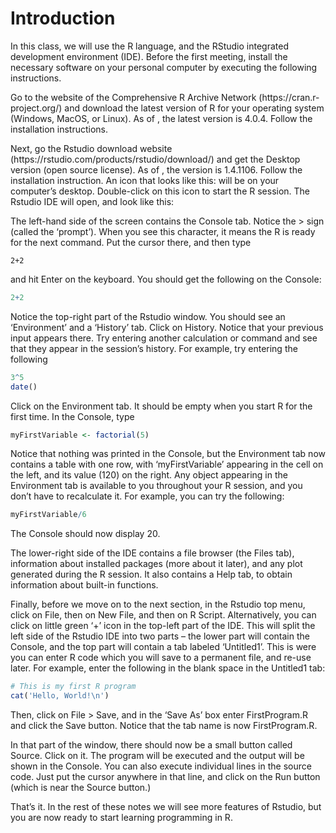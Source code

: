 # Introduction {#intro}

In this class, we will use the R language, and the RStudio integrated development environment (IDE). Before the first meeting, install the necessary software on your personal computer by executing the following instructions.

\subsection{Installing R and Rstudio}
Go to the website of the Comprehensive R Archive Network (https://cran.r-project.org/) and download the latest version of R for your operating system (Windows, MacOS, or Linux). As of \today, the latest version is 4.0.4. Follow the installation instructions.

Next, go the Rstudio download website (https://rstudio.com/products/rstudio/download/) and get the Desktop version (open source license). As of \today, the version is 1.4.1106. Follow the installation instruction. An icon that looks like this: \includegraphics[scale=0.3]{RstudioLogo.png} will be on your computer's desktop. Double-click on this icon to start the R session. The Rstudio IDE will open, and look like this:

\begin{center}
\includegraphics[scale=0.4]{RstudioMain.png}
\end{center}

The left-hand side of the screen contains the Console tab. Notice the $>$ sign (called the 'prompt'). When you see this character, it means the R is ready for the next command. Put the cursor there, and then type

```
2+2
```

and hit Enter on the keyboard. You should get the following on the Console:
```r
2+2
```

Notice the top-right part of the Rstudio window. You should see an 'Environment' and a 'History' tab. Click on History. Notice that your previous input appears there. Try entering another calculation or command and see that they appear in the session's history. For example, try entering the following 
```r
3^5
date()
```

Click on the Environment tab. It should be empty when you start R for the first time. In the Console, type
```r
myFirstVariable <- factorial(5)
```
Notice that nothing was printed in the Console, but the Environment tab now contains a table with one row, with 'myFirstVariable' appearing in the cell on the left, and its value (120) on the right. Any object appearing in the Environment tab is available to you throughout your R session, and you don't have to recalculate it. For example, you can try the following:
```r
myFirstVariable/6
```
The Console should now display 20.

The lower-right side of the IDE contains a file browser (the Files tab), information about installed packages (more about it later), and any plot generated during the R session. It also contains a Help tab, to obtain information about built-in functions.

Finally, before we move on to the next section, in the Rstudio top menu, click on File, then on New File, and then on R Script. Alternatively, you can click on little green '+' icon in the top-left part of the IDE. This will split the left side of the Rstudio IDE into two parts -- the lower part will contain the Console, and the top part will contain a tab labeled 'Untitled1'. This is were you can enter R code which you will save to a permanent file, and re-use later.
For example, enter the following in the blank space in the Untitled1 tab:
```r
# This is my first R program
cat('Hello, World!\n')
```
Then, click on File $>$ Save, and in the 'Save As' box enter FirstProgram.R and click the Save button.
Notice that the tab name is now FirstProgram.R.

In that part of the window, there should now be a small button called Source. Click on it. The program will be executed and the output will be shown in the Console. You can also execute individual lines in the source code. Just put the cursor anywhere in that line, and click on the Run button (which is near the Source button.)

That's it. In the rest of these notes we will see more features of Rstudio, but you are now ready to start learning programming in R.

<!--
KEEP LINE WIDTH UNDER 70 IN SOURCE
(We need to develop a few styles that we all agree on and keep them).

You can label chapter and section titles using `{#label}` after them
, e.g., we can reference Chapter \@ref(intro). If you do not manually
label them, there will be automatic labels anyway, e.g., 
Chapter~\@ref(ch:estimation).


Figures and tables with captions will be placed in
`figure` and `table` environments, respectively.

```r
par(mar = c(4, 4, .1, .1))
plot(pressure, type = 'b', pch = 19)
```

Reference a figure by its code chunk label with the `fig:` prefix,
e.g., see Figure~\@ref(fig:nice-fig). Similarly, you can reference
tables generated from `knitr::kable()`, e.g., see 
Table~\@ref(tab:nice-tab).

```r
knitr::kable(
  head(iris, 20), caption = 'Here is a nice table!',
  booktabs = TRUE
)
```

You can write citations, too. For example, we are using the
**bookdown** package [@R-bookdown] in this sample book,
which was built on top of R Markdown and **knitr** [@xie2015].
-->